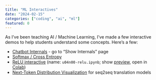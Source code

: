 ```yaml
---
title: "ML Interactives"
date: "2024-02-15"
categories: ["coding", "ai", "ml"]
featured: 0
---
```


As I've been teaching AI / Machine Learning, I've made a few interactive demos to help students understand some concepts. Here's a few:

- [Chatbot Internals](https://huggingface.co/spaces/CalvinU/writing-prototypes) - go to "Show Internals" page
- [Softmax / Cross Entropy](https://observablehq.com/@kcarnold/softmax)
- [ReLU interactive](https://cs.calvin.edu/courses/cs/375/24sp/fundamentals/u04n00-relu.ipynb) (name: `u04n00-relu.ipynb`; show [preview](https://cs.calvin.edu/courses/cs/375/24sp/fundamentals/u04n00-relu.html), open in [Colab](https://colab.research.google.com/github/Calvin-Data-Science/cs375-376-public/blob/main/notebooks/u04n00-relu.ipynb))
- [Next-Token Distribution Visualization](https://huggingface.co/spaces/kcarnold/next-token) for seq2seq translation models
